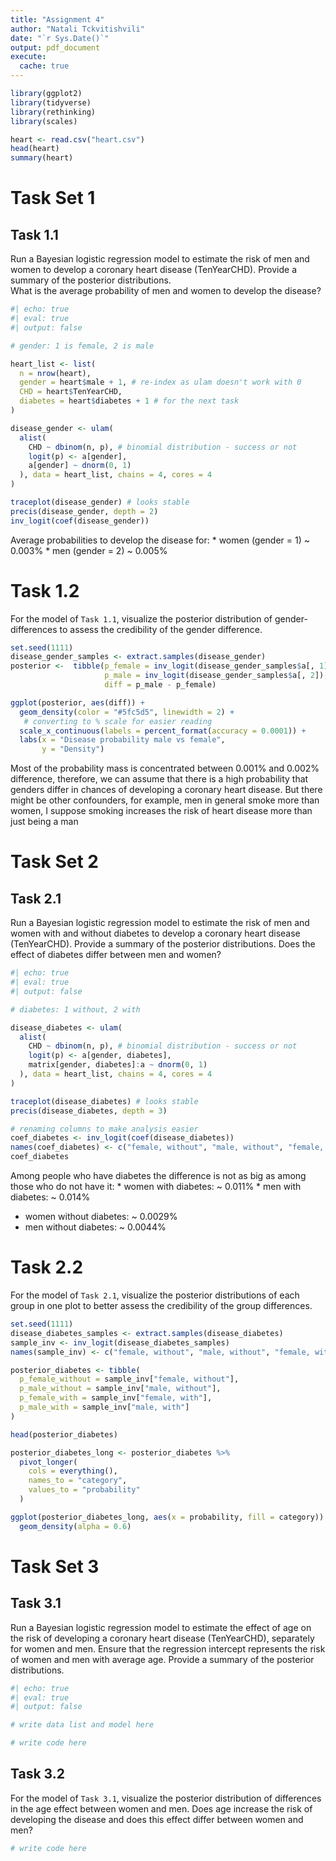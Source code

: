 ---
title: "Assignment 4"
author: "Natali Tckvitishvili"
date: "`r Sys.Date()`"
output: pdf_document
execute: 
  cache: true
---

```{r packages}
library(ggplot2)
library(tidyverse)
library(rethinking)
library(scales)
```


```{r data}
heart <- read.csv("heart.csv")
head(heart)
summary(heart)
```


# Task Set 1


## Task 1.1

Run a Bayesian logistic regression model to estimate the risk of men and women to develop a coronary heart disease (TenYearCHD). 
Provide a summary of the posterior distributions.  
What is the average probability of men and women to develop the disease? 

```{r m1}
#| echo: true
#| eval: true
#| output: false

# gender: 1 is female, 2 is male

heart_list <- list(
  n = nrow(heart),
  gender = heart$male + 1, # re-index as ulam doesn't work with 0
  CHD = heart$TenYearCHD,
  diabetes = heart$diabetes + 1 # for the next task
)

disease_gender <- ulam(
  alist(
    CHD ~ dbinom(n, p), # binomial distribution - success or not
    logit(p) <- a[gender],
    a[gender] ~ dnorm(0, 1)
  ), data = heart_list, chains = 4, cores = 4
)
```

```{r}
traceplot(disease_gender) # looks stable
precis(disease_gender, depth = 2)
inv_logit(coef(disease_gender))
```

Average probabilities to develop the disease for:
* women (gender = 1) ~ 0.003%
* men (gender = 2) ~ 0.005%

# Task 1.2

For the model of `Task 1.1`, visualize the posterior distribution of gender-differences to assess the credibility of the gender difference.

```{r 1.2}
set.seed(1111)
disease_gender_samples <- extract.samples(disease_gender)
posterior <-  tibble(p_female = inv_logit(disease_gender_samples$a[, 1]),
                     p_male = inv_logit(disease_gender_samples$a[, 2]),
                     diff = p_male - p_female)

ggplot(posterior, aes(diff)) + 
  geom_density(color = "#5fc5d5", linewidth = 2) +
   # converting to % scale for easier reading
  scale_x_continuous(labels = percent_format(accuracy = 0.0001)) +
  labs(x = "Disease probability male vs female",
       y = "Density")
```

Most of the probability mass is concentrated between 0.001% and 0.002% difference, therefore, we can assume that there is a high probability that genders differ in chances of developing a coronary heart disease. 
But there might be other confounders, for example, men in general smoke more than women, I suppose smoking increases the risk of heart disease more than just being a man

\newpage

# Task Set 2

## Task 2.1 

Run a Bayesian logistic regression model to estimate the risk of men and women with and without diabetes to develop a coronary heart disease (TenYearCHD). 
Provide a summary of the posterior distributions. 
Does the effect of diabetes differ between men and women?

```{r m2}
#| echo: true
#| eval: true
#| output: false

# diabetes: 1 without, 2 with

disease_diabetes <- ulam(
  alist(
    CHD ~ dbinom(n, p), # binomial distribution - success or not
    logit(p) <- a[gender, diabetes],
    matrix[gender, diabetes]:a ~ dnorm(0, 1)
  ), data = heart_list, chains = 4, cores = 4
)
```

```{r 2.1}
traceplot(disease_diabetes) # looks stable
precis(disease_diabetes, depth = 3)

# renaming columns to make analysis easier
coef_diabetes <- inv_logit(coef(disease_diabetes))
names(coef_diabetes) <- c("female, without", "male, without", "female, with", "male, with")
coef_diabetes
```

Among people who have diabetes the difference is not as big as among those who do not have it:
* women with diabetes: ~ 0.011%
* men with diabetes: ~ 0.014%

* women without diabetes: ~ 0.0029%
* men without diabetes: ~ 0.0044%

# Task 2.2

For the model of `Task 2.1`, visualize the posterior distributions of each group in one plot to better assess the credibility of the group differences. 

```{r 2.2}
set.seed(1111)
disease_diabetes_samples <- extract.samples(disease_diabetes)
sample_inv <- inv_logit(disease_diabetes_samples)
names(sample_inv) <- c("female, without", "male, without", "female, with", "male, with")

posterior_diabetes <- tibble(
  p_female_without = sample_inv["female, without"],
  p_male_without = sample_inv["male, without"],
  p_female_with = sample_inv["female, with"],
  p_male_with = sample_inv["male, with"]
)

head(posterior_diabetes)

posterior_diabetes_long <- posterior_diabetes %>%
  pivot_longer(
    cols = everything(),
    names_to = "category",
    values_to = "probability"
  )

ggplot(posterior_diabetes_long, aes(x = probability, fill = category)) +
  geom_density(alpha = 0.6)
```


\newpage

# Task Set 3

## Task 3.1 

Run a Bayesian logistic regression model to estimate the effect of age on the risk of developing a coronary heart disease (TenYearCHD), separately for women and men. 
Ensure that the regression intercept represents the risk of women and men with average age.
Provide a summary of the posterior distributions. 

```{r m3}
#| echo: true
#| eval: true
#| output: false

# write data list and model here
```

```{r 3.1}
# write code here
```

## Task 3.2 

For the model of `Task 3.1`, visualize the posterior distribution of differences in the age effect between women and men. 
Does age increase the risk of developing the disease and does this effect differ between women and men? 

```{r 3.2}
# write code here
```

